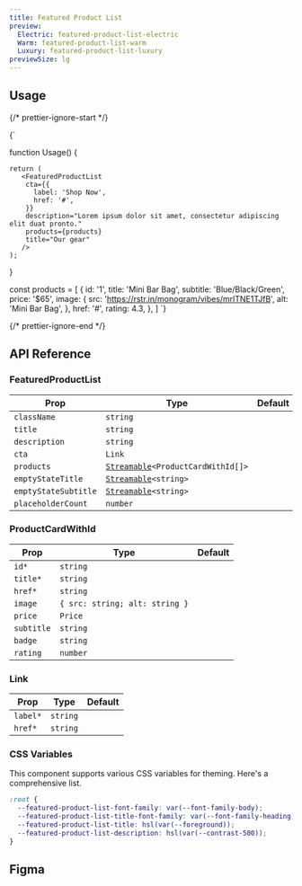 ```yaml
---
title: Featured Product List
preview:
  Electric: featured-product-list-electric
  Warm: featured-product-list-warm
  Luxury: featured-product-list-luxury
previewSize: lg
---
```


## Usage

{/* prettier-ignore-start */}

<CodeBlock lang="ts">{`

function Usage() {

    return (
       <FeaturedProductList
        cta={{
          label: 'Shop Now',
          href: '#',
        }}
        description="Lorem ipsum dolor sit amet, consectetur adipiscing elit duat pronto."
        products={products}
        title="Our gear"
       />
    );
}

const products = [
    {
      id: '1',
      title: 'Mini Bar Bag',
      subtitle: 'Blue/Black/Green',
      price: '$65',
      image: {
        src: 'https://rstr.in/monogram/vibes/mrlTNE1TJfB',
        alt: 'Mini Bar Bag',
      },
      href: '#',
      rating: 4.3,
    },
]
`}
</CodeBlock>

{/* prettier-ignore-end */}

## API Reference

### FeaturedProductList

| Prop                 | Type                                                                                                         | Default |
| -------------------- | ------------------------------------------------------------------------------------------------------------ | ------- |
| `className`          | `string`                                                                                                     |         |
| `title`              | `string`                                                                                                     |         |
| `description`        | `string`                                                                                                     |         |
| `cta`                | `Link` <Tooltip content="See Link below"/>                                                                   |         |
| `products`           | [`Streamable`](docs/soul/streamable)`<ProductCardWithId[]>` <Tooltip content="See ProductCardWithId below"/> |         |
| `emptyStateTitle`    | [`Streamable`](docs/soul/streamable)`<string>`                                                               |         |
| `emptyStateSubtitle` | [`Streamable`](docs/soul/streamable)`<string>`                                                               |         |
| `placeholderCount`   | `number`                                                                                                     |         |

### ProductCardWithId

| Prop       | Type                           | Default |
| ---------- | ------------------------------ | ------- |
| `id*`      | `string`                       |         |
| `title*`   | `string`                       |         |
| `href*`    | `string`                       |         |
| `image`    | `{ src: string; alt: string }` |         |
| `price`    | `Price`                        |         |
| `subtitle` | `string`                       |         |
| `badge`    | `string`                       |         |
| `rating`   | `number`                       |         |

### Link

| Prop     | Type     | Default |
| -------- | -------- | ------- |
| `label*` | `string` |         |
| `href*`  | `string` |         |

### CSS Variables

This component supports various CSS variables for theming. Here's a comprehensive list.

```css
:root {
  --featured-product-list-font-family: var(--font-family-body);
  --featured-product-list-title-font-family: var(--font-family-heading);
  --featured-product-list-title: hsl(var(--foreground));
  --featured-product-list-description: hsl(var(--contrast-500));
}
```

## Figma

<Figma url="https://www.figma.com/design/GAKpWYdZ0ZVOSFtNPHliJM/Soul-Vibe?node-id=2275-42382" />

